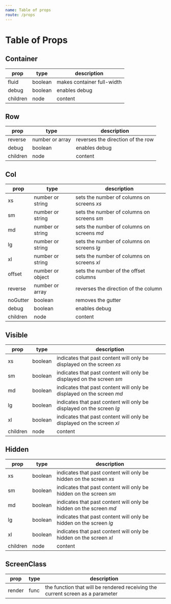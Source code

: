 ```yaml
---
name: Table of props
route: /props
---
```


# Table of Props

## Container

| prop      | type    | description                |
|-----------|---------|--------------------------- |
| fluid     | boolean | makes container full-width |
| debug     | boolean | enables debug              |
| children  | node    | content                    |

## Row
| prop      | type            | description                                          |
|-----------|-----------------|------------------------------------------------------|
| reverse   | number or array | reverses the direction of the row                    |
| debug     | boolean         | enables debug                                        |
| children  | node            | content                                              |

## Col

| prop      | type             | description                                |
|-----------|------------------|--------------------------------------------|
| xs        | number or string | sets the number of columns on screens *xs* |
| sm        | number or string | sets the number of columns on screens *sm* |
| md        | number or string | sets the number of columns on screens *md* |
| lg        | number or string | sets the number of columns on screens *lg* |
| xl        | number or string | sets the number of columns on screens *xl* |
| offset    | number or object | sets the number of the offset columns      |
| reverse   | number or array  | reverses the direction of the column       |
| noGutter  | boolean          | removes the gutter                         |
| debug     | boolean          | enables debug                              |
| children  | node             | content                                    |

## Visible
| prop     | type    | description                                          |
|----------|---------|------------------------------------------------------|
| xs       | boolean | indicates that past content will only be displayed on the screen *xs* |
| sm       | boolean | indicates that past content will only be displayed on the screen *sm* |
| md       | boolean | indicates that past content will only be displayed on the screen *md* |
| lg       | boolean | indicates that past content will only be displayed on the screen *lg* |
| xl       | boolean | indicates that past content will only be displayed on the screen *xl* |
| children | node    | content                                                               |

## Hidden
| prop     | type    | description                                          |
|----------|---------|------------------------------------------------------|
| xs       | boolean | indicates that past content will only be hidden on the screen *xs* |
| sm       | boolean | indicates that past content will only be hidden on the screen *sm* |
| md       | boolean | indicates that past content will only be hidden on the screen *md* |
| lg       | boolean | indicates that past content will only be hidden on the screen *lg* |
| xl       | boolean | indicates that past content will only be hidden on the screen *xl* |
| children | node    | content    

## ScreenClass
| prop     | type    | description                                          |
|----------|---------|------------------------------------------------------|
| render   | func    | the function that will be rendered receiving the current screen as a parameter |
